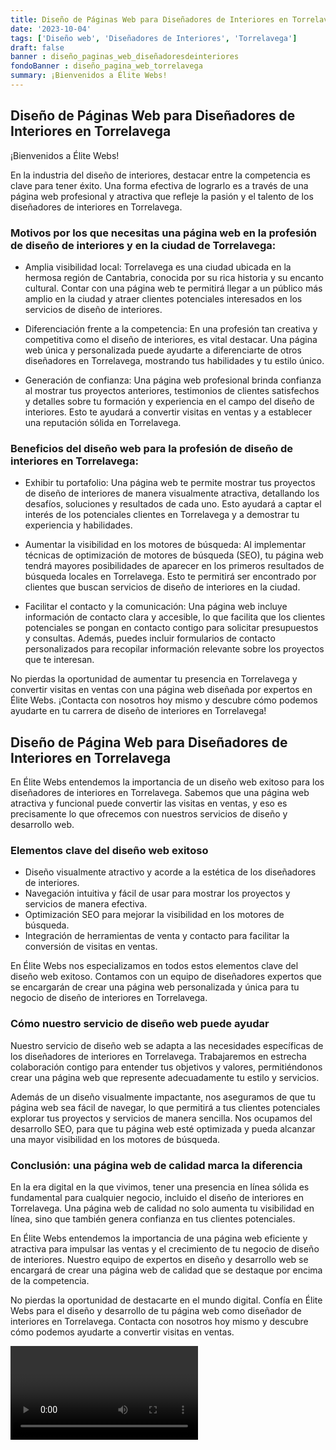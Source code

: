 ```yaml
---
title: Diseño de Páginas Web para Diseñadores de Interiores en Torrelavega
date: '2023-10-04'
tags: ['Diseño web', 'Diseñadores de Interiores', 'Torrelavega']
draft: false
banner : diseño_paginas_web_diseñadoresdeinteriores
fondoBanner : diseño_pagina_web_torrelavega
summary: ¡Bienvenidos a Élite Webs!
---
```


## Diseño de Páginas Web para Diseñadores de Interiores en Torrelavega

¡Bienvenidos a Élite Webs!

En la industria del diseño de interiores, destacar entre la competencia es clave para tener éxito. Una forma efectiva de lograrlo es a través de una página web profesional y atractiva que refleje la pasión y el talento de los diseñadores de interiores en Torrelavega.

### Motivos por los que necesitas una página web en la profesión de diseño de interiores y en la ciudad de Torrelavega:

- Amplia visibilidad local: Torrelavega es una ciudad ubicada en la hermosa región de Cantabria, conocida por su rica historia y su encanto cultural. Contar con una página web te permitirá llegar a un público más amplio en la ciudad y atraer clientes potenciales interesados en los servicios de diseño de interiores.

- Diferenciación frente a la competencia: En una profesión tan creativa y competitiva como el diseño de interiores, es vital destacar. Una página web única y personalizada puede ayudarte a diferenciarte de otros diseñadores en Torrelavega, mostrando tus habilidades y tu estilo único.

- Generación de confianza: Una página web profesional brinda confianza al mostrar tus proyectos anteriores, testimonios de clientes satisfechos y detalles sobre tu formación y experiencia en el campo del diseño de interiores. Esto te ayudará a convertir visitas en ventas y a establecer una reputación sólida en Torrelavega.

### Beneficios del diseño web para la profesión de diseño de interiores en Torrelavega:

- Exhibir tu portafolio: Una página web te permite mostrar tus proyectos de diseño de interiores de manera visualmente atractiva, detallando los desafíos, soluciones y resultados de cada uno. Esto ayudará a captar el interés de los potenciales clientes en Torrelavega y a demostrar tu experiencia y habilidades.

- Aumentar la visibilidad en los motores de búsqueda: Al implementar técnicas de optimización de motores de búsqueda (SEO), tu página web tendrá mayores posibilidades de aparecer en los primeros resultados de búsqueda locales en Torrelavega. Esto te permitirá ser encontrado por clientes que buscan servicios de diseño de interiores en la ciudad.

- Facilitar el contacto y la comunicación: Una página web incluye información de contacto clara y accesible, lo que facilita que los clientes potenciales se pongan en contacto contigo para solicitar presupuestos y consultas. Además, puedes incluir formularios de contacto personalizados para recopilar información relevante sobre los proyectos que te interesan.

No pierdas la oportunidad de aumentar tu presencia en Torrelavega y convertir visitas en ventas con una página web diseñada por expertos en Élite Webs. ¡Contacta con nosotros hoy mismo y descubre cómo podemos ayudarte en tu carrera de diseño de interiores en Torrelavega!

<GifSeo />

<Cta />

## Diseño de Página Web para Diseñadores de Interiores en Torrelavega

En Élite Webs entendemos la importancia de un diseño web exitoso para los diseñadores de interiores en Torrelavega. Sabemos que una página web atractiva y funcional puede convertir las visitas en ventas, y eso es precisamente lo que ofrecemos con nuestros servicios de diseño y desarrollo web.

### Elementos clave del diseño web exitoso

- Diseño visualmente atractivo y acorde a la estética de los diseñadores de interiores.
- Navegación intuitiva y fácil de usar para mostrar los proyectos y servicios de manera efectiva.
- Optimización SEO para mejorar la visibilidad en los motores de búsqueda.
- Integración de herramientas de venta y contacto para facilitar la conversión de visitas en ventas.

En Élite Webs nos especializamos en todos estos elementos clave del diseño web exitoso. Contamos con un equipo de diseñadores expertos que se encargarán de crear una página web personalizada y única para tu negocio de diseño de interiores en Torrelavega.

### Cómo nuestro servicio de diseño web puede ayudar

Nuestro servicio de diseño web se adapta a las necesidades específicas de los diseñadores de interiores en Torrelavega. Trabajaremos en estrecha colaboración contigo para entender tus objetivos y valores, permitiéndonos crear una página web que represente adecuadamente tu estilo y servicios.

Además de un diseño visualmente impactante, nos aseguramos de que tu página web sea fácil de navegar, lo que permitirá a tus clientes potenciales explorar tus proyectos y servicios de manera sencilla. Nos ocupamos del desarrollo SEO, para que tu página web esté optimizada y pueda alcanzar una mayor visibilidad en los motores de búsqueda.

### Conclusión: una página web de calidad marca la diferencia

En la era digital en la que vivimos, tener una presencia en línea sólida es fundamental para cualquier negocio, incluido el diseño de interiores en Torrelavega. Una página web de calidad no solo aumenta tu visibilidad en línea, sino que también genera confianza en tus clientes potenciales.

En Élite Webs entendemos la importancia de una página web eficiente y atractiva para impulsar las ventas y el crecimiento de tu negocio de diseño de interiores. Nuestro equipo de expertos en diseño y desarrollo web se encargará de crear una página web de calidad que se destaque por encima de la competencia.

No pierdas la oportunidad de destacarte en el mundo digital. Confía en Élite Webs para el diseño y desarrollo de tu página web como diseñador de interiores en Torrelavega. Contacta con nosotros hoy mismo y descubre cómo podemos ayudarte a convertir visitas en ventas.

<Video />

<CtaBot job='Diseñadores de Interiores' city='Torrelavega'/>

<Gmaps query='Torrelavega+españa+maps' />